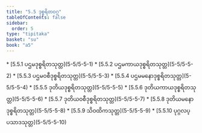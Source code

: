 ```yaml
---
title: "5.5 ဒုစ္စရိတဝဂ္ဂ"
tableOfContents: false
sidebar:
  order: 5
type: "tipitaka"
basket: "su"
book: "a5"
---
```



<DynamicBreadcrumb />



<TableOfContents book="a5" section="5.5">
* [5.5.1 ပဌမဒုစ္စရိတသုတ္တ](5-5/5-5-1)
* [5.5.2 ပဌမကာယဒုစ္စရိတသုတ္တ](5-5/5-5-2)
* [5.5.3 ပဌမဝစီဒုစ္စရိတသုတ္တ](5-5/5-5-3)
* [5.5.4 ပဌမမနောဒုစ္စရိတသုတ္တ](5-5/5-5-4)
* [5.5.5 ဒုတိယဒုစ္စရိတသုတ္တ](5-5/5-5-5)
* [5.5.6 ဒုတိယကာယဒုစ္စရိတသုတ္တ](5-5/5-5-6)
* [5.5.7 ဒုတိယဝစီဒုစ္စရိတသုတ္တ](5-5/5-5-7)
* [5.5.8 ဒုတိယမနောဒုစ္စရိတသုတ္တ](5-5/5-5-8)
* [5.5.9 သိဝထိကသုတ္တ](5-5/5-5-9)
* [5.5.10 ပုဂ္ဂလပ္ပသာဒသုတ္တ](5-5/5-5-10)
</TableOfContents>